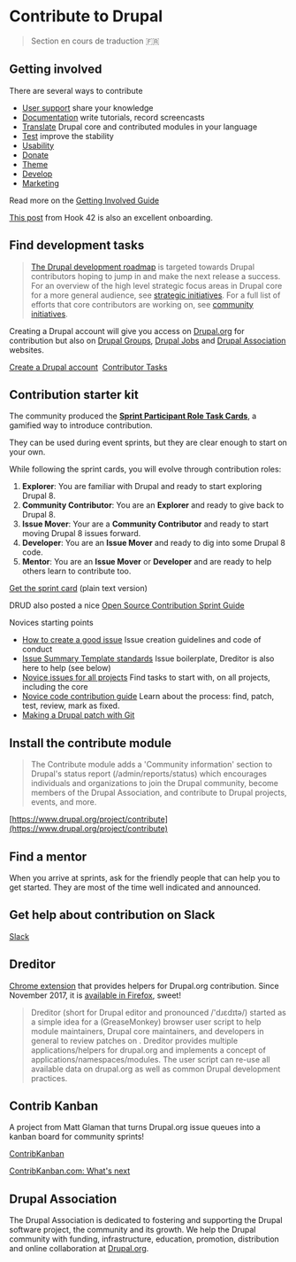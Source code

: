 # Contribute to Drupal

> Section en cours de traduction 🇫🇷

## Getting involved

There are several ways to contribute

*   [User support](https://www.drupal.org/contribute/support) share your knowledge
*   [Documentation](https://www.drupal.org/contribute/documentation) write tutorials, record screencasts
*   [Translate](https://www.drupal.org/contribute/translations) Drupal core and contributed modules in your language
*   [Test](https://www.drupal.org/contribute/testing) improve the stability
*   [Usability](https://www.drupal.org/community-initiatives/drupal-core/usability)
*   [Donate](https://www.drupal.org/association/donate)
*   [Theme](https://www.drupal.org/docs/7/theming/howto/customizing-core-andor-contributed-themes)
*   [Develop](https://www.drupal.org/contribute/development)
*   [Marketing](https://groups.drupal.org/marketing-drupal)

Read more on the [Getting Involved Guide](https://www.drupal.org/getting-involved-guide)

[This post](http://www.hook42.com/blog/never-just-patch) from Hook 42 is also an excellent onboarding.

## Find development tasks

> [The Drupal development roadmap](https://www.drupal.org/core/roadmap) is targeted towards Drupal contributors hoping to jump in and make the next release a success. For an overview of the high level strategic focus areas in Drupal core for a more general audience, see [strategic initiatives](https://www.drupal.org/strategic-initiatives). For a full list of efforts that core contributors are working on, see [community initiatives](https://www.drupal.org/core/community-initiatives).

Creating a Drupal account will give you access on [Drupal.org](https://www.drupal.org) for contribution but also on [Drupal Groups](https://groups.drupal.org), [Drupal Jobs](https://jobs.drupal.org) and [Drupal Association](https://www.drupal.org/association) websites.

[Create a Drupal account](https://register.drupal.org/user/register)  [Contributor Tasks](https://www.drupal.org/contributor-tasks)

## Contribution starter kit

The community produced the **[Sprint Participant Role Task Cards](https://www.drupal.org/sprint-task-cards)**, a gamified way to introduce contribution.

They can be used during event sprints, but they are clear enough to start on your own.

While following the sprint cards, you will evolve through contribution roles:

1.  **Explorer**: You are familiar with Drupal and ready to start exploring Drupal 8.
2.  **Community Contributor**: You are an **Explorer** and ready to give back to Drupal 8.
3.  **Issue Mover**: Your are a **Community Contributor** and ready to start moving Drupal 8 issues forward.
4.  **Developer**: You are an **Issue Mover** and ready to dig into some Drupal 8 code.
5.  **Mentor**: You are an **Issue Mover** or **Developer** and are ready to help others learn to contribute too.

[Get the sprint card](http://drupal-mentoring.github.io/drupal-contributor-roles/en/) (plain text version)

DRUD also posted a nice [Open Source Contribution Sprint Guide](https://github.com/drud/sprint_guide/blob/master/brilliant-sprints.md)

Novices starting points

*   [How to create a good issue](https://www.drupal.org/issue-queue/how-to)
Issue creation guidelines and code of conduct
*   [Issue Summary Template standards](https://www.drupal.org/node/1155816)
Issue boilerplate, Dreditor is also here to help (see below)
*   [Novice issues for all projects](https://www.drupal.org/project/issues/search?text=&projects=&assigned=&submitted=&project_issue_followers=&status%5B%5D=1&status%5B%5D=13&status%5B%5D=8&issue_tags_op=%3D&issue_tags=Novice)
Find tasks to start with, on all projects, including the core
*   [Novice code contribution guide](https://www.drupal.org/novice)
Learn about the process: find, patch, test, review, mark as fixed.
*   [Making a Drupal patch with Git](https://www.drupal.org/node/707484)

## Install the contribute module

> The Contribute module adds a 'Community information' section to Drupal's status report (/admin/reports/status) which encourages individuals and organizations to join the Drupal community, become members of the Drupal Association, and contribute to Drupal projects, events, and more.

[https://www.drupal.org/project/contribute](https://www.drupal.org/project/contribute)

## Find a mentor

When you arrive at sprints, ask for the friendly people that can help you to get started. They are most of the time well indicated and announced.

## Get help about contribution on Slack

[Slack](https://www.drupal.org/slack)

## Dreditor

[Chrome extension](https://chrome.google.com/webstore/detail/dreditor/dhdpoembhlojpmehepeadblhglloobao) that provides helpers for Drupal.org contribution. Since November 2017, it is [available in Firefox](https://www.millwoodonline.co.uk/blog/dreditor-for-firefox), sweet!

> Dreditor (short for Drupal editor and pronounced /'dɹɛdɪtə/) started as a simple idea for a (GreaseMonkey) browser user script to help module maintainers, Drupal core maintainers, and developers in general to review patches on . Dreditor provides multiple applications/helpers for drupal.org and implements a concept of applications/namespaces/modules. The user script can re-use all available data on drupal.org as well as common Drupal development practices.

## Contrib Kanban

A project from Matt Glaman that turns Drupal.org issue queues into a kanban board for community sprints!

[ContribKanban](https://contribkanban.com)

[ContribKanban.com: What's next](https://glamanate.com/blog/contribkanbancom-whats-next)

## Drupal Association

The Drupal Association is dedicated to fostering and supporting the Drupal software project, the community and its growth. We help the Drupal community with funding, infrastructure, education, promotion, distribution and online collaboration at [Drupal.org](https://www.drupal.org/drupalorg).